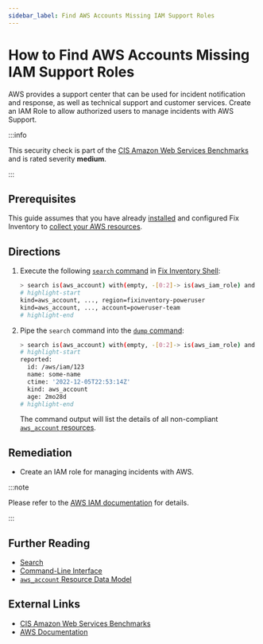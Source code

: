 ```yaml
---
sidebar_label: Find AWS Accounts Missing IAM Support Roles
---
```


# How to Find AWS Accounts Missing IAM Support Roles

AWS provides a support center that can be used for incident notification and response, as well as technical support and customer services. Create an IAM Role to allow authorized users to manage incidents with AWS Support.

:::info

This security check is part of the [CIS Amazon Web Services Benchmarks](https://cisecurity.org/benchmark/amazon_web_services) and is rated severity **medium**.

:::

## Prerequisites

This guide assumes that you have already [installed](../../../getting-started/install/index.mdx) and configured Fix Inventory to [collect your AWS resources](../../../how-to-guides/data-sources/collect-aws-resource-data.mdx).

## Directions

1. Execute the following [`search` command](../../../reference/cli/search.mdx) in [Fix Inventory Shell](../../../reference/components/shell.mdx):

   ```bash
   > search is(aws_account) with(empty, -[0:2]-> is(aws_iam_role) and name=AWSServiceRoleForSupport and role_assume_role_policy_document.Statement[*].{Effect=Allow and Principal.Service=support.amazonaws.com and Action="sts:AssumeRole"})
   # highlight-start
   ​kind=aws_account, ..., region=fixinventory-poweruser
   ​kind=aws_account, ..., account=poweruser-team
   # highlight-end
   ```

2. Pipe the `search` command into the [`dump` command](../../../reference/cli/dump.mdx):

   ```bash
   > search is(aws_account) with(empty, -[0:2]-> is(aws_iam_role) and name=AWSServiceRoleForSupport and role_assume_role_policy_document.Statement[*].{Effect=Allow and Principal.Service=support.amazonaws.com and Action="sts:AssumeRole"}) | dump
   # highlight-start
   ​reported:
   ​  id: /aws/iam/123
   ​  name: some-name
   ​  ctime: '2022-12-05T22:53:14Z'
   ​  kind: aws_account
   ​  age: 2mo28d
   # highlight-end
   ```

   The command output will list the details of all non-compliant [`aws_account` resources](../../../reference/unified-data-model/aws.mdx#aws_account).

## Remediation

- Create an IAM role for managing incidents with AWS.

:::note

Please refer to the [AWS IAM documentation](https://docs.aws.amazon.com/awssupport/latest/user/using-service-linked-roles-sup.html) for details.

:::

## Further Reading

- [Search](../../../reference/search/index.mdx)
- [Command-Line Interface](../../../reference/cli/index.mdx)
- [`aws_account` Resource Data Model](../../../reference/unified-data-model/aws.mdx#aws_account)

## External Links

- [CIS Amazon Web Services Benchmarks](https://cisecurity.org/benchmark/amazon_web_services)
- [AWS Documentation](https://docs.aws.amazon.com/awssupport/latest/user/using-service-linked-roles-sup.html)
